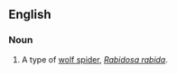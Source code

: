 ==English==

===Noun===
{{en-noun|head=[[rabid]] [[wolf spider]]}}

# A type of [[wolf spider]], ''[[Rabidosa rabida]]''.